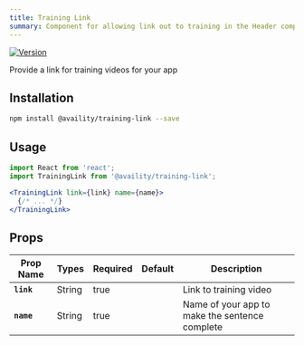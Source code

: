 ```yaml
---
title: Training Link
summary: Component for allowing link out to training in the Header component
---
```


[![Version](https://img.shields.io/npm/v/@availity/training-link.svg?style=for-the-badge)](https://www.npmjs.com/package/@availity/training-link)

Provide a link for training videos for your app

## Installation

```bash
npm install @availity/training-link --save
```

## Usage

```jsx
import React from 'react';
import TrainingLink from '@availity/training-link';

<TrainingLink link={link} name={name}>
  {/* ... */}
</TrainingLink>
```

## Props

| Prop Name     | Types   | Required | Default  | Description                                                                            |
| ------------- | ------- | -------- | -------- | -------------------------------------------------------------------------------------- |
| **`link`**    | String  | true     |          | Link to training video                                                                 |
| **`name`**    | String  | true     |          | Name of your app to make the sentence complete                                         |
